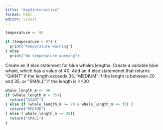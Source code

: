 ```yaml
---
title: "day3interactive"
format: html
editor: visual
---
```


```r
temperature <- 99

if (temperature > 97) {
  print("Temperature warning")
} else
  print("No temperature warning")
```

Create an if else statement for blue whales lengths. Create a variable blue whale, which has a value of 40. Add an if else statemenet that returns "GIANT" if the length exceeds 35, "MEDIUM" if the length is between 20 and 35, or "SMALL" if the length is \<=20

```r
whale_length_m <- 40 
if (whale_length_m > 35){
  return("GIANT")
} else if (whale_length_m >= 20 & whale_length_m <= 35) {
  return("MEDIUM")
} else ( whale_length_m <= 20){
  return("SMALL")
}
```
